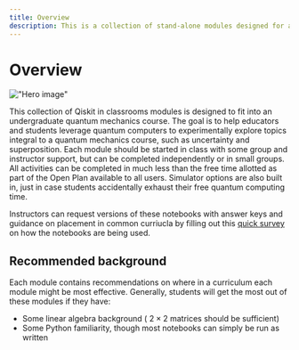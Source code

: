 ```yaml
---
title: Overview
description: This is a collection of stand-alone modules designed for an undergraduate quantum mechanics course.
---
```


# Overview

!["Hero image"](/learning/images/modules/quantum-mechanics/hero.avif)

This collection of Qiskit in classrooms modules is designed to fit into an undergraduate quantum mechanics course. The goal is to help educators and students leverage quantum computers to experimentally explore topics integral to a quantum mechanics course, such as uncertainty and superposition.
Each module should be started in class with some group and instructor support, but can be completed independently or in small groups. All activities can be completed in much less than the free time allotted as part of the Open Plan available to all users. Simulator options are also built in, just in case students accidentally exhaust their free quantum computing time.

Instructors can request versions of these notebooks with answer keys and guidance on placement in common curriucla by filling out this [quick survey](https://ibm.biz/classrooms_instructor_key_request) on how the notebooks are being used.

## Recommended background

Each module contains recommendations on where in a curriculum each module might be most effective. Generally, students will get the most out of these modules if they have:

- Some linear algebra background ( $2 \times 2$ matrices should be sufficient)
- Some Python familiarity, though most notebooks can simply be run as written